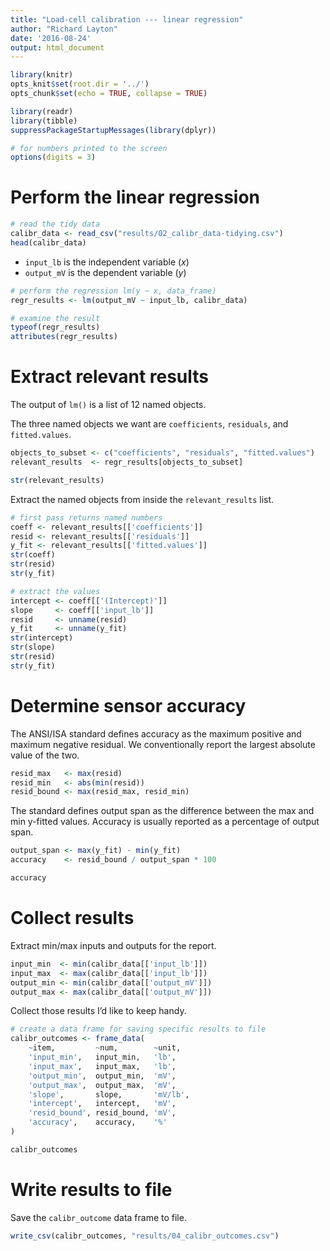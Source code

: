 ```yaml
---
title: "Load-cell calibration --- linear regression"
author: "Richard Layton"
date: '2016-08-24'
output: html_document
---
```


```r
library(knitr)
opts_knit$set(root.dir = '../')
opts_chunk$set(echo = TRUE, collapse = TRUE)
```

```r
library(readr)
library(tibble)
suppressPackageStartupMessages(library(dplyr))

# for numbers printed to the screen
options(digits = 3)
```

# Perform the linear regression 

```r
# read the tidy data
calibr_data <- read_csv("results/02_calibr_data-tidying.csv")
head(calibr_data)
```

- `input_lb` is the independent variable (*x*)
- `output_mV` is the dependent variable (*y*)

```r
# perform the regression lm(y ~ x, data_frame)
regr_results <- lm(output_mV ~ input_lb, calibr_data)

# examine the result
typeof(regr_results)
attributes(regr_results)
```

# Extract relevant results 

The output of `lm()` is a list of 12 named objects. 

The three named objects we want are  `coefficients`, `residuals`, and `fitted.values`. 

```r
objects_to_subset <- c("coefficients", "residuals", "fitted.values")
relevant_results  <- regr_results[objects_to_subset]

str(relevant_results)
```

Extract the named objects from inside the  `relevant_results` list. 

```r
# first pass returns named numbers
coeff <- relevant_results[['coefficients']] 
resid <- relevant_results[['residuals']]
y_fit <- relevant_results[['fitted.values']]
str(coeff)
str(resid)
str(y_fit)

# extract the values
intercept <- coeff[['(Intercept)']]
slope     <- coeff[['input_lb']]
resid     <- unname(resid)
y_fit     <- unname(y_fit)
str(intercept)
str(slope)
str(resid)
str(y_fit)
```

# Determine sensor accuracy

The ANSI/ISA standard defines accuracy as the maximum positive and maximum negative residual. We conventionally report the largest absolute value of the two. 

```r
resid_max   <- max(resid)
resid_min   <- abs(min(resid))
resid_bound <- max(resid_max, resid_min)
```

The standard defines output span as the difference between the max and min y-fitted values. Accuracy is usually reported as a percentage of output span. 

```r
output_span <- max(y_fit) - min(y_fit)
accuracy    <- resid_bound / output_span * 100

accuracy
```

# Collect results 

Extract min/max inputs and outputs for the report. 

```r
input_min  <- min(calibr_data[['input_lb']])
input_max  <- max(calibr_data[['input_lb']])
output_min <- min(calibr_data[['output_mV']])
output_max <- max(calibr_data[['output_mV']])
```

Collect those results I'd like to keep handy. 

```r
# create a data frame for saving specific results to file
calibr_outcomes <- frame_data(
	~item,         ~num,        ~unit,
	'input_min',   input_min,   'lb',
	'input_max',   input_max,   'lb',
	'output_min',  output_min,  'mV',
	'output_max',  output_max,  'mV',
	'slope',       slope,       'mV/lb',
	'intercept',   intercept,   'mV',
	'resid_bound', resid_bound, 'mV',
	'accuracy',    accuracy,    '%'
)

calibr_outcomes
```

# Write results to file

Save the `calibr_outcome` data frame to file. 

```r
write_csv(calibr_outcomes, "results/04_calibr_outcomes.csv")
```
